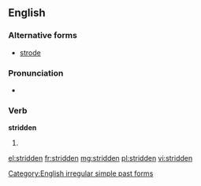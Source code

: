 ==English==

===Alternative forms===
* [[strode]] {{qualifier|US}}

===Pronunciation===
* {{IPA|/ˈstɻɪdən/}}

===Verb===
'''stridden'''

# {{British}} {{past participle of|stride}}

[[Category:English irregular simple past forms]]

[[el:stridden]]
[[fr:stridden]]
[[mg:stridden]]
[[pl:stridden]]
[[vi:stridden]]